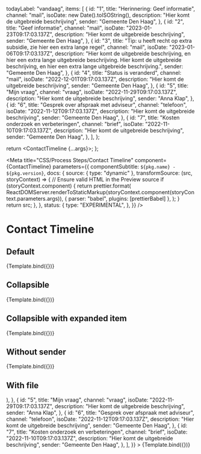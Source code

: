 
  todayLabel: "vandaag",
  items: [
    {
      id: "1",
      title: "Herinnering: Geef informatie",
      channel: "mail",
      isoDate: new Date().toISOString(),
      description: "Hier komt de uitgebreide beschrijving",
      sender: "Gemeente Den Haag",
    },
    {
      id: "2",
      title: "Geef informatie",
      channel: "mail",
      isoDate: "2023-01-23T09:17:03.137Z",
      description: "Hier komt de uitgebreide beschrijving",
      sender: "Gemeente Den Haag",
    },
    {
      id: "3",
      title: "Tip: u heeft recht op extra subsidie, zie hier een extra lange regel",
      channel: "mail",
      isoDate: "2023-01-06T09:17:03.137Z",
      description:
        "Hier komt de uitgebreide beschrijving, en hier een extra lange uitgebreide beschrijving. Hier komt de uitgebreide beschrijving, en hier een extra lange uitgebreide beschrijving.",
      sender: "Gemeente Den Haag",
    },
    {
      id: "4",
      title: "Status is veranderd",
      channel: "mail",
      isoDate: "2022-12-01T09:17:03.137Z",
      description: "Hier komt de uitgebreide beschrijving",
      sender: "Gemeente Den Haag",
    },
    {
      id: "5",
      title: "Mijn vraag",
      channel: "vraag",
      isoDate: "2022-11-29T09:17:03.137Z",
      description: "Hier komt de uitgebreide beschrijving",
      sender: "Anna Klap",
    },
    {
      id: "6",
      title: "Gesprek over afspraak met adviseur",
      channel: "telefoon",
      isoDate: "2022-11-12T09:17:03.137Z",
      description: "Hier komt de uitgebreide beschrijving",
      sender: "Gemeente Den Haag",
    },
    {
      id: "7",
      title: "Kosten onderzoek en verbeteringen",
      channel: "brief",
      isoDate: "2022-11-10T09:17:03.137Z",
      description: "Hier komt de uitgebreide beschrijving",
      sender: "Gemeente Den Haag",
    },
  ],
};

  return <ContactTimeline {...args}></ContactTimeline>;
};

<Meta
  title="CSS/Process Steps/Contact Timeline"
  component={ContactTimeline}
  parameters={{
    componentSubtitle: `${pkg.name} - ${pkg.version}`,
    docs: {
      source: { type: "dynamic" },
      transformSource: (src, storyContext) => {
        // Ensure valid HTML in the Preview source
        if (storyContext.component) {
          return prettier.format(
            ReactDOMServer.renderToStaticMarkup(storyContext.component(storyContext.parameters.args)),
            { parser: "babel", plugins: [prettierBabel] },
          );
        }
        return src;
      },
    },
    status: {
      type: "EXPERIMENTAL",
    },
  }}
/>

# Contact Timeline

## Default

<Canvas>
  <Story name="Default" args={exampleArgs}>
    {Template.bind({})}
  </Story>
</Canvas>

## Collapsible

<Canvas>
  <Story name="Collapsible" args={{ ...exampleArgs, collapsible: true }}>
    {Template.bind({})}
  </Story>
</Canvas>

## Collapsible with expanded item

<Canvas>
  <Story name="Collapsible with expanded item" args={{ ...exampleArgs, collapsible: true, expandedItems: ["3"] }}>
    {Template.bind({})}
  </Story>
</Canvas>

## Without sender

<Canvas>
  <Story
    name="Without sender"
    args={{
      todayLabel: "vandaag",
      collapsible: true,
      expandedItems: ["4"],
      items: [
        {
          id: "1",
          title: "Herinnering: Geef informatie",
          channel: "mail",
          isoDate: new Date().toISOString(),
          description: "Hier komt de uitgebreide beschrijving",
        },
        {
          id: "2",
          title: "Geef informatie",
          channel: "mail",
          isoDate: "2023-01-23T09:17:03.137Z",
          description: "Hier komt de uitgebreide beschrijving",
        },
        {
          id: "3",
          title: "Tip: u heeft recht op extra subsidie, zie hier een extra lange regel",
          channel: "mail",
          isoDate: "2023-01-06T09:17:03.137Z",
          description:
            "Hier komt de uitgebreide beschrijving, en hier een extra lange uitgebreide beschrijving. Hier komt de uitgebreide beschrijving, en hier een extra lange uitgebreide beschrijving.",
        },
        {
          id: "4",
          title: "Status is veranderd",
          channel: "mail",
          isoDate: "2022-12-01T09:17:03.137Z",
          description: "Hier komt de uitgebreide beschrijving",
        },
        {
          id: "5",
          title: "Mijn vraag",
          channel: "vraag",
          isoDate: "2022-11-29T09:17:03.137Z",
          description: "Hier komt de uitgebreide beschrijving",
        },
        {
          id: "6",
          title: "Gesprek over afspraak met adviseur",
          channel: "telefoon",
          isoDate: "2022-11-12T09:17:03.137Z",
          description: "Hier komt de uitgebreide beschrijving",
        },
        {
          id: "7",
          title: "Kosten onderzoek en verbeteringen",
          channel: "brief",
          isoDate: "2022-11-10T09:17:03.137Z",
          description: "Hier komt de uitgebreide beschrijving",
        },
      ],
    }}
  >
    {Template.bind({})}
  </Story>
</Canvas>

## With file

<Canvas>
  <Story
    name="With file"
    args={{
      todayLabel: "vandaag",
      collapsible: true,
      expandedItems: ["4"],
      items: [
        {
          id: "1",
          title: "Herinnering: Geef informatie",
          channel: "mail",
          isoDate: new Date().toISOString(),
          description: "Hier komt de uitgebreide beschrijving",
          sender: "Gemeente Den Haag",
        },
        {
          id: "2",
          title: "Geef informatie",
          channel: "mail",
          isoDate: "2023-01-23T09:17:03.137Z",
          description: "Hier komt de uitgebreide beschrijving",
          sender: "Gemeente Den Haag",
        },
        {
          id: "3",
          title: "Tip: u heeft recht op extra subsidie, zie hier een extra lange regel",
          channel: "mail",
          isoDate: "2023-01-06T09:17:03.137Z",
          description:
            "Hier komt de uitgebreide beschrijving, en hier een extra lange uitgebreide beschrijving. Hier komt de uitgebreide beschrijving, en hier een extra lange uitgebreide beschrijving.",
          sender: "Gemeente Den Haag",
        },
        {
          id: "4",
          title: "Status is veranderd",
          channel: "mail",
          isoDate: "2022-12-01T09:17:03.137Z",
          description: "Hier komt de uitgebreide beschrijving",
          sender: "Gemeente Den Haag",
          file: (
            <File
              name="example3"
              link="test.png"
              extension="png"
              size={2000}
              lastUpdated="Thu Aug 31 2023 11:22:11 GMT+0200"
            />
          ),
        },
        {
          id: "5",
          title: "Mijn vraag",
          channel: "vraag",
          isoDate: "2022-11-29T09:17:03.137Z",
          description: "Hier komt de uitgebreide beschrijving",
          sender: "Anna Klap",
        },
        {
          id: "6",
          title: "Gesprek over afspraak met adviseur",
          channel: "telefoon",
          isoDate: "2022-11-12T09:17:03.137Z",
          description: "Hier komt de uitgebreide beschrijving",
          sender: "Gemeente Den Haag",
        },
        {
          id: "7",
          title: "Kosten onderzoek en verbeteringen",
          channel: "brief",
          isoDate: "2022-11-10T09:17:03.137Z",
          description: "Hier komt de uitgebreide beschrijving",
          sender: "Gemeente Den Haag",
        },
      ],
    }}
  >
    {Template.bind({})}
  </Story>
</Canvas>
